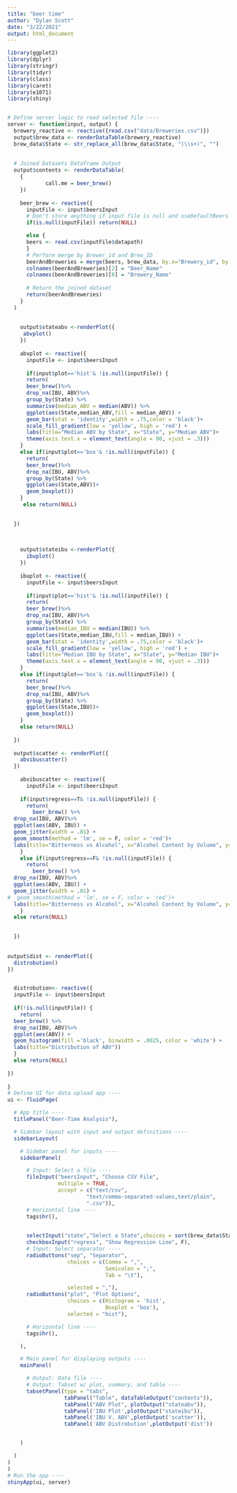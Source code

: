```yaml
---
title: "beer time"
author: "Dylan Scott"
date: "3/22/2021"
output: html_document
---
```

```R
library(ggplot2)
library(dplyr)
library(stringr)
library(tidyr)
library(class)
library(caret)
library(e1071)
library(shiny)


# Define server logic to read selected file ----
server <- function(input, output) {
  brewery_reactive <- reactive({read.csv("data/Breweries.csv")})
  output$brew_data <- renderDataTable(brewery_reactive)
  brew_data$State <- str_replace_all(brew_data$State, "(\\s+)", "")
  
  
  # Joined Datasets Dataframe Output
  output$contents <- renderDataTable(
    {
            call.me = beer_brew()
    })
  
    beer_brew <- reactive({
      inputFile <- input$beersInput
      # Don't store anything if input file is null and useDefaultBeers is false
      if(is.null(inputFile)) return(NULL)

      else {
      beers <- read.csv(inputFile$datapath)
      }
      # Perform merge by Brewer_id and Brew_ID
      beerAndBreweries = merge(beers, brew_data, by.x="Brewery_id", by.y="Brew_ID")
      colnames(beerAndBreweries)[2] = "Beer_Name"
      colnames(beerAndBreweries)[8] = "Brewery_Name"
      
      # Return the joined dataset
      return(beerAndBreweries)
    }
  )
  
  
    output$stateabv <-renderPlot({
     abvplot() 
    })
      
    abvplot <- reactive({
      inputFile <- input$beersInput
      
      if(input$plot=='hist'& !is.null(inputFile)) {
      return(      
      beer_brew()%>%
      drop_na(IBU, ABV)%>%
      group_by(State) %>%
      summarise(median_ABV = median(ABV)) %>%
      ggplot(aes(State,median_ABV,fill = median_ABV)) +
      geom_bar(stat = 'identity',width = .75,color = 'black')+
      scale_fill_gradient(low = 'yellow', high = 'red') +
      labs(title="Median ABV by State", x="State", y="Median ABV")+
      theme(axis.text.x = element_text(angle = 90, vjust = .3)))
    }
    else if(input$plot=='box'& !is.null(inputFile)) {
      return(      
      beer_brew()%>%
      drop_na(IBU, ABV)%>%
      group_by(State) %>%
      ggplot(aes(State,ABV))+
      geom_boxplot())
    }
     else return(NULL) 

    
  })
      

 
    output$stateibu <-renderPlot({
      ibuplot()
    })
        
    ibuplot <- reactive({
      inputFile <- input$beersInput
      
      if(input$plot=='hist'& !is.null(inputFile)) {
      return(      
      beer_brew()%>%
      drop_na(IBU, ABV)%>%
      group_by(State) %>%
      summarise(median_IBU = median(IBU)) %>%
      ggplot(aes(State,median_IBU,fill = median_IBU)) +
      geom_bar(stat = 'identity',width = .75,color = 'black')+
      scale_fill_gradient(low = 'yellow', high = 'red') +
      labs(title="Median IBU by State", x="State", y="Median IBU")+
      theme(axis.text.x = element_text(angle = 90, vjust = .3)))
    }
    else if(input$plot=='box'& !is.null(inputFile)) {
      return(      
      beer_brew()%>%
      drop_na(IBU, ABV)%>%
      group_by(State) %>%
      ggplot(aes(State,IBU))+
      geom_boxplot())
    }
    else return(NULL)
    
  })
     
  output$scatter <- renderPlot({
    abvibuscatter()
  })
        
    abvibuscatter <- reactive({
      inputFile <- input$beersInput
    
    if(input$regress==T& !is.null(inputFile)) {
      return(  
        beer_brew() %>%
  drop_na(IBU, ABV)%>%
  ggplot(aes(ABV, IBU)) +
  geom_jitter(width = .01) +
  geom_smooth(method = 'lm', se = F, color = 'red')+
  labs(title="Bitterness vs Alcohol", x="Alcohol Content by Volume", y="IBU"))
    }
    else if(input$regress==F& !is.null(inputFile)) {
      return(  
        beer_brew() %>%
  drop_na(IBU, ABV)%>%
  ggplot(aes(ABV, IBU)) +
  geom_jitter(width = .01) +
#  geom_smooth(method = 'lm', se = F, color = 'red')+
  labs(title="Bitterness vs Alcohol", x="Alcohol Content by Volume", y="IBU"))
    }
  else return(NULL)

    
  })
  
  
output$dist <- renderPlot({
  distrobution()
})


  distrobution<- reactive({
  inputFile <- input$beersInput
  
  if(!is.null(inputFile)) {
    return(
  beer_brew() %>%
  drop_na(IBU, ABV)%>%
  ggplot(aes(ABV)) +
  geom_histogram(fill ='black', binwidth = .0025, color = 'white') +
  labs(title="Distribution of ABV"))
  }
  else return(NULL)
  
})
    
}
# Define UI for data upload app ----
ui <- fluidPage(

  # App title ----
  titlePanel("Beer-Time Analysis"),

  # Sidebar layout with input and output definitions ----
  sidebarLayout(

    # Sidebar panel for inputs ----
    sidebarPanel(

      # Input: Select a file ----
      fileInput("beersInput", "Choose CSV File",
                multiple = TRUE,
                accept = c("text/csv",
                         "text/comma-separated-values,text/plain",
                         ".csv")),
      # Horizontal line ----
      tags$hr(),

      
      selectInput("state","Select a State",choices = sort(brew_data$State)),
      checkboxInput("regress", "Show Regression Line", F),
      # Input: Select separator ----
      radioButtons("sep", "Separator",
                   choices = c(Comma = ",",
                               Semicolon = ";",
                               Tab = "\t"),

                   selected = ","),
      radioButtons("plot", "Plot Options",
                   choices = c(Histogram = 'hist',
                               Boxplot = 'box'),
                   selected = "hist"),

      # Horizontal line ----
      tags$hr(),

    ),

    # Main panel for displaying outputs ----
    mainPanel(

      # Output: Data file ----
      # Output: Tabset w/ plot, summary, and table ----
      tabsetPanel(type = "tabs",
                  tabPanel("Table", dataTableOutput("contents")),
                  tabPanel("ABV Plot", plotOutput("stateabv")),
                  tabPanel('IBU Plot',plotOutput("stateibu")),
                  tabPanel('IBU V. ABV',plotOutput('scatter')),
                  tabPanel('ABV Distrobution',plotOutput('dist'))


    )

  )
)
)
# Run the app ----
shinyApp(ui, server)

```
